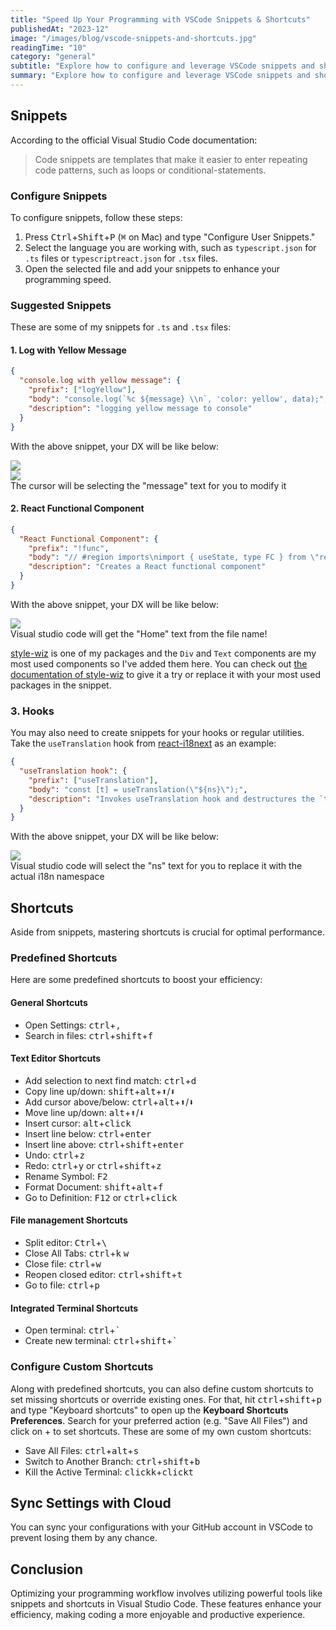 ```yaml
---
title: "Speed Up Your Programming with VSCode Snippets & Shortcuts"
publishedAt: "2023-12"
image: "/images/blog/vscode-snippets-and-shortcuts.jpg"
readingTime: "10"
category: "general"
subtitle: "Explore how to configure and leverage VSCode snippets and shortcuts to turbocharge your programming efficiency."
summary: "Explore how to configure and leverage VSCode snippets and shortcuts to turbocharge your programming efficiency."
---
```


## Snippets

According to the official Visual Studio Code documentation:

> Code snippets are templates that make it easier to enter repeating code patterns, such as loops or conditional-statements.

### Configure Snippets

To configure snippets, follow these steps:

1. Press <kbd>Ctrl</kbd>+<kbd>Shift</kbd>+<kbd>P</kbd> (<kbd>⌘</kbd> on Mac) and type "Configure User Snippets."
2. Select the language you are working with, such as `typescript.json` for `.ts` files or `typescriptreact.json` for `.tsx` files.
3. Open the selected file and add your snippets to enhance your programming speed.

### Suggested Snippets

These are some of my snippets for `.ts` and `.tsx` files:

#### 1. Log with Yellow Message

```json
{
  "console.log with yellow message": {
    "prefix": ["logYellow"],
    "body": "console.log(`%c ${message} \\n`, 'color: yellow', data);",
    "description": "logging yellow message to console"
  }
}
```

With the above snippet, your DX will be like below:

<Div width="min(1000px, 100%)" mh="150px" position="relative" mx="auto" my="4">
  <Image
    src="/images/blog/vscode-snippets-and-shortcuts-1.jpg"
    layout="fill"
    fit="contain"
  />
</Div>

<Div as="figure" flex={["center", "center", "column"]}>
  <Div width="min(1000px, 100%)" mh="70px" position="relative" mx="auto" my="4">
    <Image
      src="/images/blog/vscode-snippets-and-shortcuts-2.jpg"
      layout="fill"
      fit="contain"
    />
  </Div>
  <figcaption>
    The cursor will be selecting the "message" text for you to modify it
  </figcaption>
</Div>

#### 2. React Functional Component

```json
{
  "React Functional Component": {
    "prefix": "!func",
    "body": "// #region imports\nimport { useState, type FC } from \"react\";\nimport { Div, Text } from \"style-wiz\";\n// #endregion\n\ninterface ${1:${TM_FILENAME_BASE}}Props {\n example: any;\n}\n\nconst ${1:${TM_FILENAME_BASE}}: FC<${1:${TM_FILENAME_BASE}}Props> = (props) => {\n const {} = props;\n const [state, setState] = useState(null);\n\n return <Div>${1:${TM_FILENAME_BASE}}</Div>;\n};\n\nexport default ${1:${TM_FILENAME_BASE}};\n",
    "description": "Creates a React functional component"
  }
}
```

With the above snippet, your DX will be like below:

<Div as="figure" flex={["center", "center", "column"]}>
  <Div
    width="min(1000px, 100%)"
    mh="min(650px, 100vw)"
    position="relative"
    mx="auto"
    my="4"
  >
    <Image
      src="/images/blog/vscode-snippets-and-shortcuts-3.jpg"
      layout="fill"
      fit="contain"
    />
  </Div>
  <figcaption>
    Visual studio code will get the "Home" text from the file name!
  </figcaption>
</Div>

[style-wiz](https://www.npmjs.com/package/style-wiz) is one of my packages and the `Div` and `Text` components are my most used components so I've added them here. You can check out [the documentation of style-wiz](https://www.npmjs.com/package/style-wiz) to give it a try or replace it with your most used packages in the snippet.

### 3. Hooks

You may also need to create snippets for your hooks or regular utilities. Take the `useTranslation` hook from [react-i18next](https://www.npmjs.com/package/react-i18next) as an example:

```json
{
  "useTranslation hook": {
    "prefix": ["useTranslation"],
    "body": "const [t] = useTranslation(\"${ns}\");",
    "description": "Invokes useTranslation hook and destructures the `t` method from it"
  }
}
```

With the above snippet, your DX will be like below:

<Div as="figure" flex={["center", "center", "column"]}>
  <Div
    width="min(1000px, 100%)"
    mh="100px"
    position="relative"
    mx="auto"
    my="4"
  >
    <Image
      src="/images/blog/vscode-snippets-and-shortcuts-4.jpg"
      layout="fill"
      fit="contain"
    />
  </Div>
  <figcaption>
    Visual studio code will select the "ns" text for you to replace it with the
    actual i18n namespace
  </figcaption>
</Div>

## Shortcuts

Aside from snippets, mastering shortcuts is crucial for optimal performance.

### Predefined Shortcuts

Here are some predefined shortcuts to boost your efficiency:

#### General Shortcuts

- Open Settings: <kbd>ctrl</kbd>+<kbd>,</kbd>
- Search in files: <kbd>ctrl</kbd>+<kbd>shift</kbd>+<kbd>f</kbd>

#### Text Editor Shortcuts

- Add selection to next find match: <kbd>ctrl</kbd>+<kbd>d</kbd>
- Copy line up/down: <kbd>shift</kbd>+<kbd>alt</kbd>+<kbd>⬆</kbd>/<kbd>⬇</kbd>
- Add cursor above/below: <kbd>ctrl</kbd>+<kbd>alt</kbd>+<kbd>⬆</kbd>/<kbd>⬇</kbd>
- Move line up/down: <kbd>alt</kbd>+<kbd>⬆</kbd>/<kbd>⬇</kbd>
- Insert cursor: <kbd>alt</kbd>+<kbd>click</kbd>
- Insert line below: <kbd>ctrl</kbd>+<kbd>enter</kbd>
- Insert line above: <kbd>ctrl</kbd>+<kbd>shift</kbd>+<kbd>enter</kbd>
- Undo: <kbd>ctrl</kbd>+<kbd>z</kbd>
- Redo: <kbd>ctrl</kbd>+<kbd>y</kbd> or <kbd>ctrl</kbd>+<kbd>shift</kbd>+<kbd>z</kbd>
- Rename Symbol: <kbd>F2</kbd>
- Format Document: <kbd>shift</kbd>+<kbd>alt</kbd>+<kbd>f</kbd>
- Go to Definition: <kbd>F12</kbd> or <kbd>ctrl</kbd>+<kbd>click</kbd>

#### File management Shortcuts

- Split editor: <kbd>Ctrl</kbd>+<kbd>\\</kbd>
- Close All Tabs: <kbd>ctrl</kbd>+<kbd>k</kbd> <kbd>w</kbd>
- Close file: <kbd>ctrl</kbd>+<kbd>w</kbd>
- Reopen closed editor: <kbd>ctrl</kbd>+<kbd>shift</kbd>+<kbd>t</kbd>
- Go to file: <kbd>ctrl</kbd>+<kbd>p</kbd>

#### Integrated Terminal Shortcuts

- Open terminal: <kbd>ctrl</kbd>+<kbd>\`</kbd>
- Create new terminal: <kbd>ctrl</kbd>+<kbd>shift</kbd>+<kbd>`</kbd>

### Configure Custom Shortcuts

Along with predefined shortcuts, you can also define custom shortcuts to set missing shortcuts or override existing ones. For that, hit <kbd>ctrl</kbd>+<kbd>shift</kbd>+<kbd>p</kbd> and type "Keyboard shortcuts" to open up the **Keyboard Shortcuts Preferences**.
Search for your preferred action (e.g. "Save All Files") and click on + to set shortcuts. These are some of my own custom shortcuts:

- Save All Files: <kbd>ctrl</kbd>+<kbd>alt</kbd>+<kbd>s</kbd>
- Switch to Another Branch: <kbd>ctrl</kbd>+<kbd>shift</kbd>+<kbd>b</kbd>
- Kill the Active Terminal: <kbd>click</kbd><kbd>k</kbd>+<kbd>click</kbd><kbd>t</kbd>

## Sync Settings with Cloud

You can sync your configurations with your GitHub account in VSCode to prevent losing them by any chance.

## Conclusion

Optimizing your programming workflow involves utilizing powerful tools like snippets and shortcuts in Visual Studio Code. These features enhance your efficiency, making coding a more enjoyable and productive experience.
